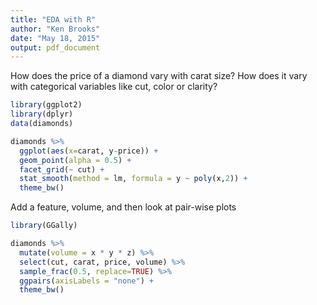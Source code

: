 ```yaml
---
title: "EDA with R"
author: "Ken Brooks"
date: "May 18, 2015"
output: pdf_document
---
```


How does the price of a diamond vary with carat size? How does it vary with categorical variables like cut, color or clarity?

```r
library(ggplot2)
library(dplyr)
data(diamonds)

diamonds %>%
  ggplot(aes(x=carat, y-price)) +
  geom_point(alpha = 0.5) +
  facet_grid(~ cut) +
  stat_smooth(method = lm, formula = y ~ poly(x,2)) +
  theme_bw()
```

Add a feature, volume, and then look at pair-wise plots

```r

library(GGally)

diamonds %>%
  mutate(volume = x * y * z) %>%
  select(cut, carat, price, volume) %>%
  sample_frac(0.5, replace=TRUE) %>%
  ggpairs(axisLabels = "none") +
  theme_bw()

```


